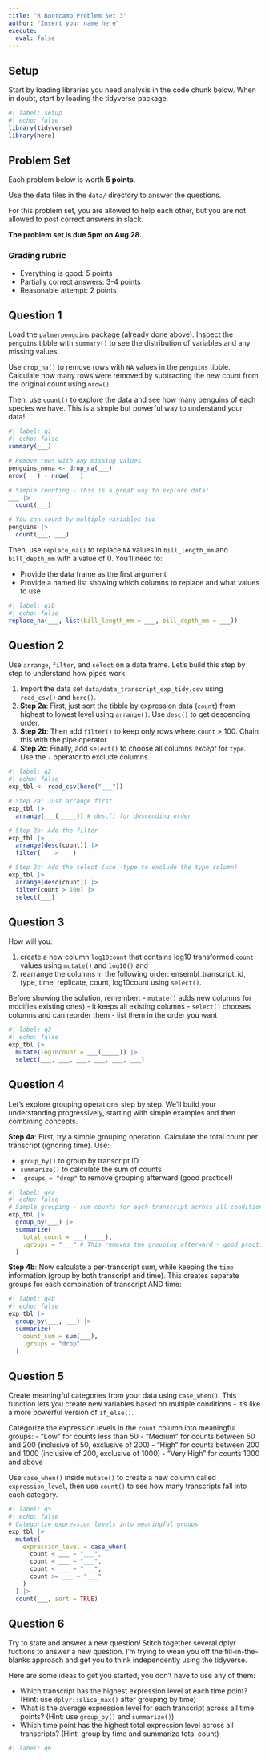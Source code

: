 ```yaml
---
title: "R Bootcamp Problem Set 3"
author: "Insert your name here"
execute:
  eval: false
---
```


## Setup

Start by loading libraries you need analysis in the code chunk below.
When in doubt, start by loading the tidyverse package.

```r
#| label: setup
#| echo: false
library(tidyverse)
library(here)
```

## Problem Set

Each problem below is worth **5 points**.

Use the data files in the `data/` directory to answer the questions.

For this problem set, you are allowed to help each other, but you are not allowed to post correct answers in slack.

**The problem set is due 5pm on Aug 28.**

### Grading rubric

- Everything is good: 5 points
- Partially correct answers: 3-4 points
- Reasonable attempt: 2 points

## Question 1

Load the `palmerpenguins` package (already done above). Inspect the `penguins` tibble with `summary()` to see the distribution of variables and any missing values.

Use `drop_na()` to remove rows with `NA` values in the `penguins` tibble. Calculate how many rows were removed by subtracting the new count from the original count using `nrow()`.

Then, use `count()` to explore the data and see how many penguins of each species we have. This is a simple but powerful way to understand your data!

```r
#| label: q1
#| echo: false
summary(___)

# Remove rows with any missing values
penguins_nona <- drop_na(___)
nrow(___) - nrow(___)

# Simple counting - this is a great way to explore data!
___ |>
  count(___)

# You can count by multiple variables too
penguins |>
  count(___, ___)
```

Then, use `replace_na()` to replace `NA` values in `bill_length_mm` and `bill_depth_mm` with a value of 0. You'll need to:

- Provide the data frame as the first argument
- Provide a named list showing which columns to replace and what values to use

```r
#| label: q1b
#| echo: false
replace_na(___, list(bill_length_mm = ___, bill_depth_mm = ___))
```

## Question 2

Use `arrange`, `filter`, and `select` on a data frame. Let's build this step by step to understand how pipes work:

1. Import the data set `data/data_transcript_exp_tidy.csv` using `read_csv()` and `here()`.
2. **Step 2a**: First, just sort the tibble by expression data (`count`) from highest to lowest level using `arrange()`. Use `desc()` to get descending order.
3. **Step 2b**: Then add `filter()` to keep only rows where `count` > 100. Chain this with the pipe operator.
4. **Step 2c**: Finally, add `select()` to choose all columns *except* for `type`. Use the `-` operator to exclude columns.

```r
#| label: q2
#| echo: false
exp_tbl <- read_csv(here("___"))

# Step 2a: Just arrange first
exp_tbl |>
  arrange(___(_____)) # desc() for descending order

# Step 2b: Add the filter
exp_tbl |>
  arrange(desc(count)) |>
  filter(___ > ___)

# Step 2c: Add the select (use -type to exclude the type column)
exp_tbl |>
  arrange(desc(count)) |>
  filter(count > 100) |>
  select(___)
```

## Question 3

How will you:

1. create a new column `log10count` that contains log10 transformed `count` values using `mutate()` and `log10()` and
2. rearrange the columns in the following order: ensembl_transcript_id, type, time, replicate, count, log10count using `select()`.

Before showing the solution, remember:
- `mutate()` adds new columns (or modifies existing ones) - it keeps all existing columns
- `select()` chooses columns and can reorder them - list them in the order you want

```r
#| label: q3
#| echo: false
exp_tbl |>
  mutate(log10count = ___(_____)) |>
  select(___, ___, ___, ___, ___, ___)
```

## Question 4

Let's explore grouping operations step by step. We'll build your understanding progressively, starting with simple examples and then combining concepts.

**Step 4a**: First, try a simple grouping operation. Calculate the total count per transcript (ignoring time). Use:

- `group_by()` to group by transcript ID
- `summarize()` to calculate the sum of counts
- `.groups = "drop"` to remove grouping afterward (good practice!)

```r
#| label: q4a
#| echo: false
# Simple grouping - sum counts for each transcript across all conditions
exp_tbl |>
  group_by(___) |>
  summarize(
    total_count = ___(_____),
    .groups = "___" # This removes the grouping afterward - good practice!
  )
```

**Step 4b**: Now calculate a per-transcript sum, while keeping the `time` information (group by both transcript and time). This creates separate groups for each combination of transcript AND time:

```r
#| label: q4b
#| echo: false
exp_tbl |>
  group_by(___, ___) |>
  summarize(
    count_sum = sum(___),
    .groups = "drop"
  )
```

## Question 5

Create meaningful categories from your data using `case_when()`. This function lets you create new variables based on multiple conditions - it's like a more powerful version of `if_else()`.

Categorize the expression levels in the `count` column into meaningful groups:
- "Low" for counts less than 50
- "Medium" for counts between 50 and 200 (inclusive of 50, exclusive of 200)
- "High" for counts between 200 and 1000 (inclusive of 200, exclusive of 1000)
- "Very High" for counts 1000 and above

Use `case_when()` inside `mutate()` to create a new column called `expression_level`, then use `count()` to see how many transcripts fall into each category.

```r
#| label: q5
#| echo: false
# Categorize expression levels into meaningful groups
exp_tbl |>
  mutate(
    expression_level = case_when(
      count < ___ ~ "___",
      count < ___ ~ "___",
      count < ___ ~ "___",
      count >= ___ ~ "___"
    )
  ) |>
  count(___, sort = TRUE)
```

## Question 6

Try to state and answer a new question! Stitch together several dplyr fuctions to answer a new question. I'm trying to wean you off the fill-in-the-blanks approach and get you to think independently using the tidyverse.

Here are some ideas to get you started, you don't have to use any of them:

- Which transcript has the highest expression level at each time point? (Hint: use `dplyr::slice_max()` after grouping by time)
- What is the average expression level for each transcript across all time points? (Hint: use `group_by()` and `summarize()`)
- Which time point has the highest total expression level across all transcripts? (Hint: group by time and summarize total count)

```r
#| label: q6

```
